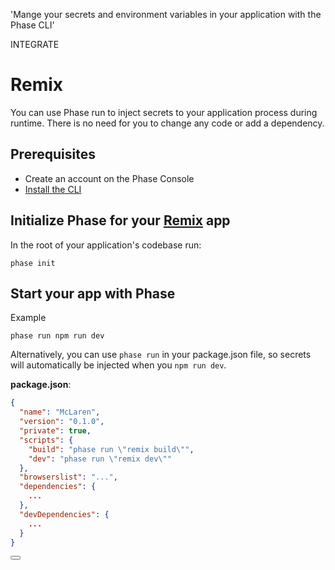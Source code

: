 
  'Mange your secrets and environment variables in your application with the Phase CLI'

<Tag variant="small">INTEGRATE</Tag>

# Remix

You can use Phase run to inject secrets to your application process during runtime. There is no need for you to change any code or add a dependency.

## Prerequisites

- Create an account on the Phase Console
- [Install the CLI](/cli)

## Initialize Phase for your [Remix](https://remix.run) app

In the root of your application's codebase run:

```fish
phase init
```

## Start your app with Phase

Example

```fish
phase run npm run dev
```

Alternatively, you can use `phase run` in your package.json file, so secrets will automatically be injected when you `npm run dev`.

**package.json**:

```json
{
  "name": "McLaren",
  "version": "0.1.0",
  "private": true,
  "scripts": {
    "build": "phase run \"remix build\"",
    "dev": "phase run \"remix dev\""
  },
  "browserslist": "...",
  "dependencies": {
    ...
  },
  "devDependencies": {
    ...
  }
}
```

<div className="not-prose">
  <Button
    href="https://remix.run/docs/en/main/guides/envvars"
    variant="text"
    arrow="right"
    children="Remix Docs"
  />
</div>
